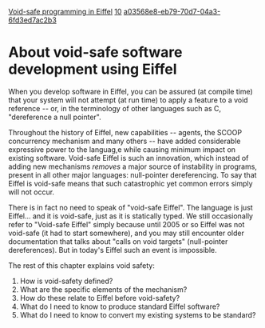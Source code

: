 [[Property:title|Void-safe programming in Eiffel]]
[[Property:weight|10]]
[[Property:uuid|a03568e8-eb79-70d7-04a3-6fd3ed7ac2b3]]
=About void-safe software development using Eiffel=

When you develop software in Eiffel, you can be assured (at compile time) that your system will not attempt (at run time) to apply a feature to a void reference -- or, in the terminology of other languages such as C, "dereference a null pointer".

Throughout the history of Eiffel, new capabilities -- agents, the SCOOP concurrency mechanism and many others -- have added considerable expressive power to the languag,e while causing minimum impact on existing software. Void-safe Eiffel is such an innovation, which instead of adding new mechanisms ''removes'' a major source of instability in programs, present in all other major languages: null-pointer dereferencing. To say that Eiffel is void-safe means that such catastrophic yet common errors simply will not occur.

There is in fact no need to speak of "void-safe Eiffel". The language is just Eiffel... and it is void-safe, just as it is statically typed.  We still occasionally refer to "Void-safe Eiffel" simply because until 2005 or so Eiffel was not void-safe (it had to start somewhere), and you may still encounter older documentation that talks about "calls on void targets" (null-pointer dereferences). But in today's Eiffel such an event is impossible. 

The rest of this chapter explains void safety:

# How is void-safety defined?
# What are the specific elements of the mechanism?
# How do these relate to Eiffel before void-safety?
# What do I need to know to produce standard Eiffel software?
# What do I need to know to convert my existing systems to be standard?





